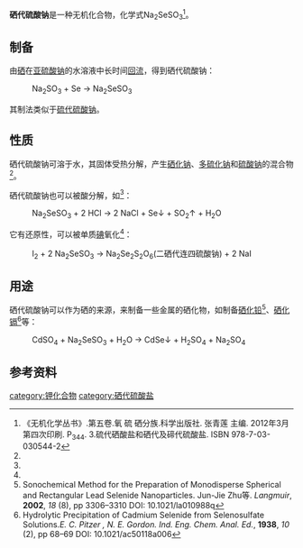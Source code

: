 {{Chembox
|   Name = 硒代硫酸钠
|CustomizedImage=[[File:2.svg|File:2.svg]][[File:Na+.svg|File:Na+.svg]][[File:Selenosulfate.svg|File:Selenosulfate.svg]]
|   IUPACName = Sodium selenosulfate
|   OtherNames = 
| Section1 = {{Chembox Identifiers
|   SMILES = [Na+].[Na+].[O-]S([O-])(=O)=[Se] <ref>CSID:9599145, http://www.chemspider.com/Chemical-Structure.9599145.html (accessed 13:23, Jul 24, 2013) </ref>
|   CASNo = 
|   RTECS = 
  }}
| Section2 = {{Chembox Properties
|   Formula = Na<sub>2</sub>SeSO<sub>3</sub>
|   MolarMass = 205.008
|   Appearance = 
|   Density =
|   Solubility = 
|   MeltingPt = （分解） 
|   BoilingPt =
|   pKa = 
|   pKb = 
|   Viscosity = 
  }}
| Section3 = {{Chembox Structure
|   MolShape = 
|   Coordination = 
|   CrystalStruct =
|   Dipole =
  }}
| Section7 = {{Chembox Hazards
|   ExternalMSDS =
|   MainHazards = 
|   FlashPt = 
|   RPhrases = 
|   SPhrases = 
  }}
| Section8 = {{Chembox Related
|   OtherAnions = [[硫代硫酸钠|硫代硫酸钠]]<br />[[硫氰酸钠|硫氰酸钠]]
|   OtherCations = [[硒代硫酸钾|硒代硫酸钾]]
|   OtherCpds = 
  }}
}}

'''硒代硫酸钠'''是一种无机化合物，化学式Na<sub>2</sub>SeSO<sub>3</sub><ref name=wc5>《无机化学丛书》.第五卷.氧 硫 硒分族.科学出版社. 张青莲 主编. 2012年3月第四次印刷. P<sub>344</sub>. 3.硫代硒酸盐和硒代及碲代硫酸盐. ISBN 978-7-03-030544-2</ref>。
==制备==
由[[硒|硒]]在[[亚硫酸钠|亚硫酸钠]]的水溶液中长时间[[回流|回流]]，得到硒代硫酸钠：
:Na<sub>2</sub>SO<sub>3</sub> + Se → Na<sub>2</sub>SeSO<sub>3</sub>

其制法类似于[[硫代硫酸钠|硫代硫酸钠]]。
==性质==
硒代硫酸钠可溶于水，其固体受热分解，产生[[硒化钠|硒化钠]]、[[多硫化钠|多硫化钠]]和[[硫酸钠|硫酸钠]]的混合物<ref name=wc5 />。

硒代硫酸钠也可以被酸分解，如<ref name=wc5 />：
:Na<sub>2</sub>SeSO<sub>3</sub> + 2 HCl → 2 NaCl + Se↓ + SO<sub>2</sub>↑ + H<sub>2</sub>O

它有还原性，可以被单质[[碘|碘]]氧化<ref name=wc5 />：
:I<sub>2</sub> + 2 Na<sub>2</sub>SeSO<sub>3</sub> → Na<sub>2</sub>Se<sub>2</sub>S<sub>2</sub>O<sub>6</sub>(二硒代连四硫酸钠) + 2 NaI
==用途==
硒代硫酸钠可以作为硒的来源，来制备一些金属的硒化物，如制备[[硒化铅|硒化铅]]<ref>Sonochemical Method for the Preparation of Monodisperse Spherical and Rectangular Lead Selenide Nanoparticles. Jun-Jie Zhu等. ''Langmuir'', '''2002''', ''18'' (8), pp 3306–3310 DOI: 10.1021/la010988q</ref>、[[硒化镉|硒化镉]]<ref>Hydrolytic Precipitation of Cadmium Selenide from Selenosulfate Solutions.''E. C. Pitzer , N. E. Gordon. Ind. Eng. Chem. Anal. Ed.'', '''1938''', ''10'' (2), pp 68–69 DOI: 10.1021/ac50118a006</ref>等：
:CdSO<sub>4</sub> + Na<sub>2</sub>SeSO<sub>3</sub> + H<sub>2</sub>O → CdSe↓ + H<sub>2</sub>SO<sub>4</sub> + Na<sub>2</sub>SO<sub>4</sub>

==参考资料==
{{reflist}}
[[category:钾化合物|category:钾化合物]]
[[category:硒代硫酸盐|category:硒代硫酸盐]]